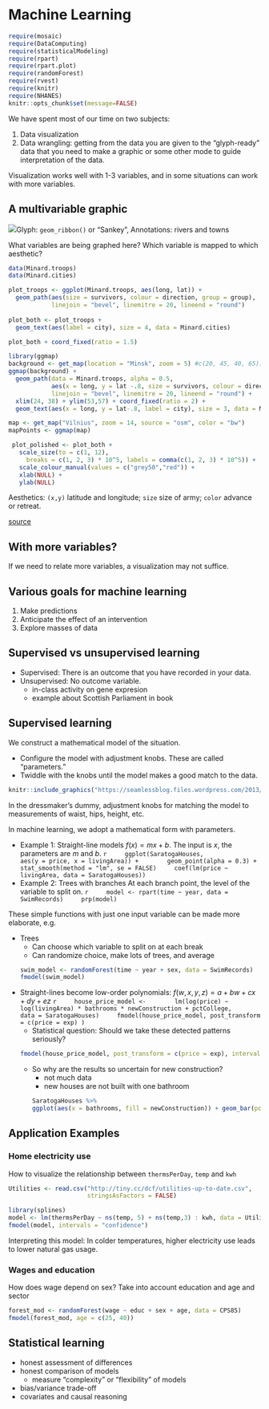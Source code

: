 # Machine Learning

```r
require(mosaic)
require(DataComputing)
require(statisticalModeling)
require(rpart)
require(rpart.plot)
require(randomForest)
require(rvest)
require(knitr)
require(NHANES)
knitr::opts_chunk$set(message=FALSE)
```

We have spent most of our time on two subjects:

1. Data visualization
2. Data wrangling: getting from the data you are given to the "glyph-ready" data that you need to make a graphic or some other mode to guide interpretation of the data.

Visualization works well with 1-3 variables, and in some situations can work with more variables.

## A multivariable graphic

![](minard_lg.gif)Glyph: `geom_ribbon()` or "Sankey", Annotations: rivers and towns


What variables are being graphed here? Which variable is mapped to which aesthetic?

```r
data(Minard.troops)
data(Minard.cities)

plot_troops <- ggplot(Minard.troops, aes(long, lat)) +
  geom_path(aes(size = survivors, colour = direction, group = group),
            linejoin = "bevel", linemitre = 20, lineend = "round")
   
plot_both <- plot_troops + 
  geom_text(aes(label = city), size = 4, data = Minard.cities)

plot_both + coord_fixed(ratio = 1.5)
```
 
 
 
```r
library(ggmap)
background <- get_map(location = "Minsk", zoom = 5) #c(20, 45, 40, 65))
ggmap(background) +   
  geom_path(data = Minard.troops, alpha = 0.5, 
            aes(x = long, y = lat -.8, size = survivors, colour = direction, group = group),
            linejoin = "bevel", linemitre = 20, lineend = "round") +
  xlim(24, 38) + ylim(53,57) + coord_fixed(ratio = 2) +
  geom_text(aes(x = long, y = lat-.8, label = city), size = 3, data = Minard.cities)
```
```r
map <- get_map("Vilnius", zoom = 14, source = "osm", color = "bw")
mapPoints <- ggmap(map)
```
 
```r
 plot_polished <- plot_both + 
   scale_size(to = c(1, 12), 
     breaks = c(1, 2, 3) * 10^5, labels = comma(c(1, 2, 3) * 10^5)) + 
   scale_colour_manual(values = c("grey50","red")) +
   xlab(NULL) + 
   ylab(NULL)

```

Aesthetics: `(x,y)` latitude and longitude; `size` size of army; `color` advance or retreat. 

[source](http://www.edwardtufte.com/tufte/graphics/minard_lg.gif)

## With more variables?

If we need to relate more variables, a visualization may not suffice.

## Various goals for machine learning

1. Make predictions
2. Anticipate the effect of an intervention
3. Explore masses of data

## Supervised vs unsupervised learning

* Supervised: There is an outcome that you have recorded in your data.
* Unsupervised: No outcome variable.
    - in-class activity on gene expresion
    - example about Scottish Parliament in book 
    
## Supervised learning

We construct a mathematical model of the situation.

- Configure the model with adjustment knobs. These are called "parameters." 
- Twiddle with the knobs until the model makes a good match to the data.  

```r
knitr::include_graphics("https://seamlessblog.files.wordpress.com/2013/06/mannequin-collage1.jpg")
```

In the dressmaker's dummy, adjustment knobs for matching the model to measurements of waist, hips, height, etc.

In machine learning, we adopt a mathematical form with parameters.

* Example 1: Straight-line models
    $f(x) = m x + b$. The input is $x$, the parameters are $m$ and $b$.
    ```r
    ggplot(SaratogaHouses, 
           aes(y = price, x = livingArea)) + 
      geom_point(alpha = 0.3) +
      stat_smooth(method = "lm", se = FALSE)
    coef(lm(price ~ livingArea, data = SaratogaHouses))
    ```
* Example 2: Trees with branches
    At each branch point, the level of the variable to split on.
    ```r
    model <- rpart(time ~ year, data = SwimRecords)
    prp(model)
    ```

These simple functions with just one input variable can be made more elaborate, e.g.

* Trees
    - Can choose which variable to split on at each break
    - Can randomize choice, make lots of trees, and average
    ```r
    swim_model <- randomForest(time ~ year + sex, data = SwimRecords)
    fmodel(swim_model)
    ```

* Straight-lines become low-order polynomials: $f(w, x, y, z) = a + bw + cx + dy + ez$
    ```r
    house_price_model <- 
      lm(log(price) ~ log(livingArea) * bathrooms * newConstruction + pctCollege, 
         data = SaratogaHouses)
    fmodel(house_price_model, post_transform = c(price = exp) )
    ```
    - Statistical question: Should we take these detected patterns seriously?
    ```r
    fmodel(house_price_model, post_transform = c(price = exp), intervals = "confidence")
    ```
    - So why are the results so uncertain for new construction?
        - not much data
        - new houses are not built with one bathroom
    ```r
    SaratogaHouses %>% 
      ggplot(aes(x = bathrooms, fill = newConstruction)) + geom_bar(position = "dodge")
    ```

## Application Examples

### Home electricity use

How to visualize the relationship between `thermsPerDay`, `temp` and `kwh`

```r
Utilities <- read.csv("http://tiny.cc/dcf/utilities-up-to-date.csv", 
                      stringsAsFactors = FALSE)

library(splines)
model <- lm(thermsPerDay ~ ns(temp, 5) + ns(temp,3) : kwh, data = Utilities)
fmodel(model, intervals = "confidence")
```

Interpreting this model: In colder temperatures, higher electricity use leads to lower natural gas usage.

### Wages and education

How does wage depend on sex? Take into account education and age and sector

```r
forest_mod <- randomForest(wage ~ educ + sex + age, data = CPS85)
fmodel(forest_mod, age = c(25, 40))
```


## Statistical learning

* honest assessment of differences
* honest comparison of models
    - measure "complexity" or "flexibility" of models
* bias/variance trade-off
* covariates and causal reasoning






